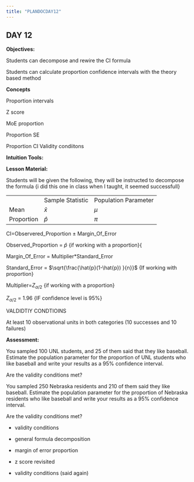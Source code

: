 ```yaml
---
title: "PLANDOCDAY12"
---
```


## DAY 12

**Objectives:**

Students can decompose and rewire the CI formula

Students can calculate proportion confidence intervals with the theory based method

**Concepts**

Proportion intervals

Z score

MoE proportion

Proportion SE

Proportion CI Validity condiitons

**Intuition Tools:**

**Lesson Material:**

Students will be given the following, they will be instructed to decompose the formula {i did this one in class when I taught, it seemed successfull}

|            |                  |                      |
|------------|------------------|----------------------|
|            | Sample Statistic | Population Parameter |
| Mean       | $\bar{x}$        | $\mu$                |
| Proportion | $\hat{p}$        | $\pi$                |

CI=Observered_Proportion $\pm$ Margin_Of_Error

Observed_Proportion = $\hat{p}$ {if working with a proportion}{

Margin_Of_Error = Multiplier\*Standard_Error

Standard_Error = $\sqrt{\frac{\hat{p}(1-\hat{p}) }{n}}$ {If working with proportion}

Multiplier=$Z_{\alpha/2}$ {if working with a proportion}

$Z_{\alpha/2}$ = 1.96 {IF confidence level is 95%}

VALDIDTIY CONDTIOINS

At least 10 observational units in both categories (10 successes and 10 failures)

**Assessment:**

You sampled 100 UNL
students, and 25 of them said that they like baseball. Estimate the population
parameter for the proportion of UNL students who like baseball and write your
results as a 95% confidence interval.

Are the validity conditions met?

You sampled 250 Nebraska
residents and 210 of them said they like baseball. Estimate the population
parameter for the proportion of Nebraska residents who like baseball and write
your results as a 95% confidence interval.

Are the validity conditions met?






-   validity conditions

-   general formula decomposition

-   margin of error proportion

-   z score revisited

-   validity conditions (said again)
